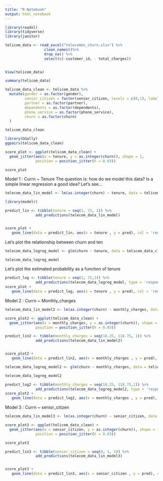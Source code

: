 ```yaml
---
title: "R Notebook"
output: html_notebook
---
```

```r
library(readxl)
library(tidyverse)
library(janitor)

telicom_data <- read_excel("telecomms_churn.xlsx") %>%
                  clean_names()%>%
                  drop_na() %>%
                  select(c(-customer_id, - total_charges))
                  
```

```r
View(telicom_data)
```

```r
summary(telicom_data)
```

```r

telicom_data_clean <- telicom_data %>%
  mutate(gender = as.factor(gender),
         senior_citizen = factor(senior_citizen, levels = c(0,1), labels = c("No","Yes")),
         partner = as.factor(partner),
         dependents = as.factor(dependents),
         phone_service = as.factor(phone_service),
         churn = as.factor(churn)
  )

telicom_data_clean
```

```r
library(GGally)
ggpairs(telicom_data_clean)
```


```r
score_plot <- ggplot(telicom_data_clean) +
  geom_jitter(aes(x = tenure, y = as.integer(churn)), shape = 1, 
              position = position_jitter(h = 0.03))

score_plot
```

Model 1 : Currn ~ Tenure
The question is: how do we model this data? Is a simple linear regression a good idea? Let’s see…
```r
telecom_data_lin_model <- lm(as.integer(churn) ~ tenure, data = telicom_data_clean)

```


```r
library(modelr)

predict_lin <- tibble(tenure = seq(1, 72, 1)) %>%
              add_predictions(telecom_data_lin_model)


score_plot + 
   geom_line(data = predict_lin, aes(x = tenure , y = pred), col = 'red')
```


Let’s plot the relationship between churn and ten


```r
telecom_data_logreg_model <- glm(churn ~ tenure, data = telicom_data_clean, family = binomial(link = 'logit'))

telecom_data_logreg_model
```


Let’s plot the estimated probability as a function of tenure
```r
predict_log <- tibble(tenure = seq(1, 72,1)) %>%
              add_predictions(telecom_data_logreg_model, type = 'response') # argument type = 'response' is used in glm models 
score_plot + 
   geom_line(data = predict_log, aes(x = tenure , y = pred), col = 'red')
```

Model 2 : Currn ~ Monthly_charges

```r
telecom_data_lin_model2 <- lm(as.integer(churn) ~ monthly_charges, data = telicom_data_clean)
```

```r
score_plot2 <- ggplot(telicom_data_clean) +
  geom_jitter(aes(x = monthly_charges, y = as.integer(churn)), shape = 1, 
              position = position_jitter(h = 0.03))
```

```r
predict_lin2 <- tibble(monthly_charges = seq(18.25, 118.75, 1)) %>%
              add_predictions(telecom_data_lin_model2)


score_plot2 + 
   geom_line(data = predict_lin2, aes(x = monthly_charges , y = pred), col = 'red')
```

```r
telecom_data_logreg_model2 <- glm(churn ~ monthly_charges, data = telicom_data_clean, family = binomial(link = 'logit'))

telecom_data_logreg_model2
```

```r
predict_log2 <- tibble(monthly_charges = seq(18.25, 118.75,1)) %>%
              add_predictions(telecom_data_logreg_model2, type = 'response') # argument type = 'response' is used in glm models 
score_plot2 + 
   geom_line(data = predict_log2, aes(x = monthly_charges , y = pred), col = 'red')
```

Model 3 : Currn ~ senior_citizen

```r
telecom_data_lin_model3 <- lm(as.integer(churn) ~ senior_citizen, data = telicom_data_clean)
```

```r
score_plot3 <- ggplot(telicom_data_clean) +
  geom_jitter(aes(x = senior_citizen, y = as.integer(churn)), shape = 1, 
              position = position_jitter(h = 0.03))

score_plot3
```

```r
predict_lin3 <- tibble(senior_citizen = seq(0, 1, 1)) %>%
              add_predictions(telecom_data_lin_model3)


score_plot3 + 
   geom_line(data = predict_lin3, aes(x = senior_citizen , y = pred), col = 'red')
```

